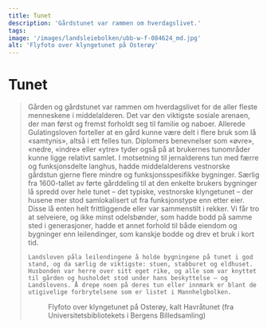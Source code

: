 ```yaml
---
title: Tunet
description: 'Gårdstunet var rammen om hverdagslivet.'
tags:
image: '/images/landsleiebolken/ubb-w-f-084624_md.jpg'
alt: 'Flyfoto over klyngetunet på Osterøy'
---
```



# Tunet

<Blockquote
    quote='«Nå hvis noen drar fra en gård, skal det stå igjen tre dører, selv om det ikke var noen der da han kom dit. Det er stuedør, stabbursdør og eldhusdør.»'
    footer='Landsleiebolken, kapittel 9' />


<Container stil="initial side">
    Gården og gårdstunet var rammen om hverdagslivet for de aller fleste menneskene i middelalderen. Det var den viktigste sosiale arenaen, der man først og fremst forholdt seg til familie og naboer. Allerede Gulatingsloven forteller at en gård kunne være delt i flere bruk som lå «samtynis», altså i ett felles tun. Diplomers benevnelser som «øvre», «nedre, «indre» eller «ytre» tyder også på at brukernes tunområder kunne ligge relativt samlet. I motsetning til jernalderens tun med færre og funksjonsdelte langhus, hadde middelalderens vestnorske gårdstun gjerne flere mindre og funksjonsspesifikke bygninger. Særlig fra 1600-tallet av førte gårddeling til at den enkelte brukers bygninger lå spredd over hele tunet – det typiske, vestnorske klyngetunet – der husene mer stod samlokalisert ut fra funksjonstype enn etter eier. Disse lå enten helt frittliggende eller var sammenstilt i rekker. Vi får tro at selveiere, og ikke minst odelsbønder, som hadde bodd på samme sted i generasjoner, hadde et annet forhold til både eiendom og bygninger enn leilendinger, som kanskje bodde og drev et bruk i kort tid. 
    
    Landsloven påla leilendingene å holde bygningene på tunet i god stand, og da særlig de viktigste: stuen, stabburet og eldhuset. Husbonden var herre over sitt eget rike, og alle som var knyttet til gården og husholdet stod under hans beskyttelse – og Landslovens. Å drepe noen på deres tun eller innmark er blant de utigivelige forbrytelsene som er listet i Mannhelgbolken.
</Container>

<Figure
    image="/images/landsleiebolken/Bilde8.jpg"
    title="Rekonstruksjonstegning av tunet på Vik i Sogn (tegning av Arne Berg)."
    alt="Rekonstruksjonstegning av tunet på Vik i Sogn (tegning av Arne Berg)."
>
Flyfoto over klyngetunet på Osterøy, kalt Havråtunet (fra Universitetsbibliotekets i Bergens Billedsamling)
</Figure>


